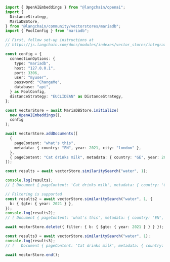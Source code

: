 ```typescript
import { OpenAIEmbeddings } from "@langchain/openai";
import {
  DistanceStrategy,
  MariaDBStore,
} from "@langchain/community/vectorstores/mariadb";
import { PoolConfig } from "mariadb";

// First, follow set-up instructions at
// https://js.langchain.com/docs/modules/indexes/vector_stores/integrations/mariadb

const config = {
  connectionOptions: {
    type: "mariadb",
    host: "127.0.0.1",
    port: 3306,
    user: "myuser",
    password: "ChangeMe",
    database: "api",
  } as PoolConfig,
  distanceStrategy: "EUCLIDEAN" as DistanceStrategy,
};

const vectorStore = await MariaDBStore.initialize(
  new OpenAIEmbeddings(),
  config
);

await vectorStore.addDocuments([
  {
    pageContent: "what's this",
    metadata: { country: "EN", year: 2021, city: "london" },
  },
  { pageContent: "Cat drinks milk", metadata: { country: "GE", year: 2020 } },
]);

const results = await vectorStore.similaritySearch("water", 1);

console.log(results);
// [ Document { pageContent: 'Cat drinks milk', metadata: { country: 'GE', year: 2020 }, id: ... } ]

// Filtering is supported
const results2 = await vectorStore.similaritySearch("water", 1, {
  b: { $gte: { year: 2021 } },
});
console.log(results2);
// [ Document { pageContent: 'what's this', metadata: { country: 'EN', year: 2021, city: 'london' } } ]

await vectorStore.delete({ filter: { b: { $gte: { year: 2021 } } } });

const results3 = await vectorStore.similaritySearch("water", 1);
console.log(results3);
// [   Document { pageContent: 'Cat drinks milk', metadata: { country: 'GE', year: 2020 }, id: ... } ]

await vectorStore.end();
```

